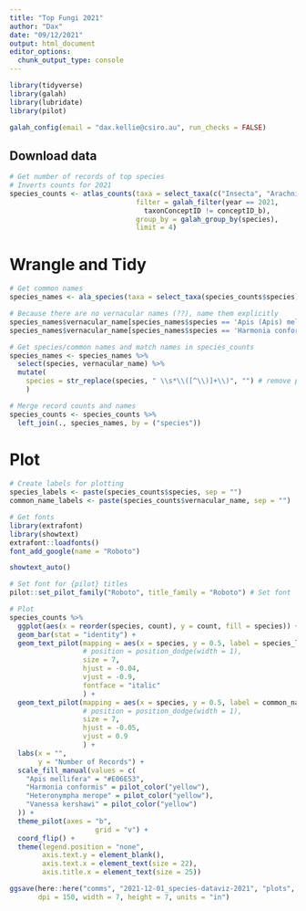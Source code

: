 ```yaml
---
title: "Top Fungi 2021"
author: "Dax"
date: "09/12/2021"
output: html_document
editor_options: 
  chunk_output_type: console
---
```


```r
library(tidyverse)
library(galah)
library(lubridate)
library(pilot)
```


```r
galah_config(email = "dax.kellie@csiro.au", run_checks = FALSE)
```

## Download data

```r
# Get number of records of top species
# Inverts counts for 2021
species_counts <- atlas_counts(taxa = select_taxa(c("Insecta", "Arachnida", "Gastropoda")),
                               filter = galah_filter(year == 2021,
                                 taxonConceptID != conceptID_b),
                               group_by = galah_group_by(species),
                               limit = 4)
```


# Wrangle and Tidy

```r
# Get common names
species_names <- ala_species(taxa = select_taxa(species_counts$species))

# Because there are no vernacular names (??), name them explicitly
species_names$vernacular_name[species_names$species == 'Apis (Apis) mellifera'] <- 'Western Honey Bee'
species_names$vernacular_name[species_names$species == 'Harmonia conformis'] <- 'Large Spotted Ladybird'

# Get species/common names and match names in species_counts
species_names <- species_names %>%
  select(species, vernacular_name) %>%
  mutate(
    species = str_replace(species, " \\s*\\([^\\)]+\\)", "") # remove parentheses and words between
    )

# Merge record counts and names
species_counts <- species_counts %>% 
  left_join(., species_names, by = ("species"))
```

# Plot

```r
# Create labels for plotting
species_labels <- paste(species_counts$species, sep = "")
common_name_labels <- paste(species_counts$vernacular_name, sep = "")

# Get fonts
library(extrafont)
library(showtext)
extrafont::loadfonts()
font_add_google(name = "Roboto")

showtext_auto()

# Set font for {pilot} titles
pilot::set_pilot_family("Roboto", title_family = "Roboto") # Set font
```


```r
# Plot
species_counts %>%
  ggplot(aes(x = reorder(species, count), y = count, fill = species)) + 
  geom_bar(stat = "identity") + 
  geom_text_pilot(mapping = aes(x = species, y = 0.5, label = species_labels),
                  # position = position_dodge(width = 1),
                  size = 7,
                  hjust = -0.04,
                  vjust = -0.9,
                  fontface = "italic"
                  ) +
  geom_text_pilot(mapping = aes(x = species, y = 0.5, label = common_name_labels),
                  # position = position_dodge(width = 1),
                  size = 7,
                  hjust = -0.05,
                  vjust = 0.9
                  ) +
  labs(x = "",
       y = "Number of Records") +
  scale_fill_manual(values = c(
    "Apis mellifera" = "#E06E53",
    "Harmonia conformis" = pilot_color("yellow"),
    "Heteronympha merope" = pilot_color("yellow"),
    "Vanessa kershawi" = pilot_color("yellow")
  )) + 
  theme_pilot(axes = "b",
                     grid = "v") + 
  coord_flip() + 
  theme(legend.position = "none",
        axis.text.y = element_blank(),
        axis.text.x = element_text(size = 22),
        axis.title.x = element_text(size = 25))
```


```r
ggsave(here::here("comms", "2021-12-01_species-dataviz-2021", "plots", "top-inverts-2021.png"),
       dpi = 150, width = 7, height = 7, units = "in")
```
